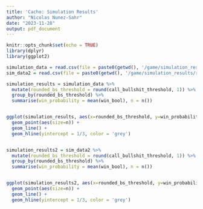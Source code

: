 ```yaml
---
title: 'Cacho: Simulation Results'
author: "Nicolas Nunez-Sahr"
date: "2023-11-28"
output: pdf_document
---
```


```r
knitr::opts_chunk$set(echo = TRUE)
library(dplyr)
library(ggplot2)

simulation_data = read.csv(file = paste0(getwd(), '/game/simulation_results/risk_prob.csv'))
sim_data2 = read.csv(file = paste0(getwd(), '/game/simulation_results/risk_prob_27112023220413.csv'))
```

```r
simulation_results = simulation_data %>%
  mutate(rounded_bs_threshold = round(call_bullshit_threshold, 1)) %>% 
  group_by(rounded_bs_threshold) %>%
  summarise(win_probability = mean(win_bool), n = n())


ggplot(simulation_results, aes(x=rounded_bs_threshold, y=win_probability)) +
  geom_point(aes(size=n)) +
  geom_line() +
  geom_hline(yintercept = 1/3, color = 'grey')


simulation_results2 = sim_data2 %>%
  mutate(rounded_bs_threshold = round(call_bullshit_threshold, 1)) %>% 
  group_by(rounded_bs_threshold) %>%
  summarise(win_probability = mean(win_bool), n = n())


ggplot(simulation_results2, aes(x=rounded_bs_threshold, y=win_probability)) +
  geom_point(aes(size=n)) +
  geom_line() +
  geom_hline(yintercept = 1/3, color = 'grey')

```



